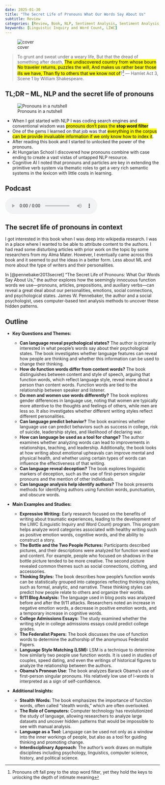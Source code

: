 ```yaml
---
date: 2025-01-30
title: "The Secret Life of Pronouns What Our Words Say About Us"
subtitle: Review
categories: [Review, Book, NLP, Sentiment Analysis, Sentiment Analysis, Podcast]
keywords: [Linguistic Inquiry and Word Count, LIWC]
---
```


![cover](cover.jpg){.column-margin group="slides"}

> To grunt and sweat under a weary life, 
   But that the dread of something after death,
   [The undiscovered country from whose bourn
   No traveler returns, puzzles the will,
   And makes us rather bear those ills we have,
   Than fly to others that we know not of]{.mark}?^[Pronouns oft fall prey to the stop word filter, yet they hold the keys to unlocking the depth of intimate meaning] --- Hamlet Act 3, Scene 1 by William Shakespeare. 


::: {.callout-note collapse="false"}

## TL;DR -- ML, NLP and the secret life of pronouns

![Pronouns in a nutshell](/images/in_a_nutshell.jpg)

- When I got started with NLP I was coding search engines and conventional wisdom was [pronouns don't pass the **stop word filter**]{.mark}
- One of the gems I learned on that job was that [everything in the corpus can be provide invaluable information if we only know how to index it]{.mark}. 
- After reading this book and I started to unlocked the power of the pronouns.
- At Hungarian School I discovered how pronouns combine with case ending to create a vast vistas of untapped NLP resource.
- Cognitive AI I noted that pronouns and particles are key in extending the primitive verb system via thematic roles to get a very rich semantic systems in the lexicon with little costs in learning.
:::

## Podcast

<audio controls="1"><source src="podcast.mp3" type="audio/mpeg"></audio>

::: {.callout-tip}

## The secret life of pronouns in context

I got interested in this book when I was deep into wikipedia research. I was in a place where I wanted to be able to attribute content to the authors. I had read some disturbing articles with prior work on the topic by some researchers from my Alma Mater. However, I eventually came across this book and it seemed to put the ideas in a better form. Less about ML and more about the type of writers and their personalities.

:::


In [@pennebaker2013secret] "The Secret Life of Pronouns: What Our Words Say About Us," the author explores how the seemingly innocuous function words we use—pronouns, articles, prepositions, and auxiliary verbs—can reveal a great deal about our personalities, emotions, social connections, and psychological states. James W. Pennebaker, the author and a social psychologist, uses computer-based text analysis methods to uncover these hidden patterns.


## Outline


- **Key Questions and Themes:**

    *   **Can language reveal psychological states?** The author is primarily interested in what people's words say about their psychological states. The book investigates whether language features can reveal how people are thinking and whether this information can be used to change their thinking.
    *   **How do function words differ from content words?** The book distinguishes between content and style of speech, arguing that function words, which reflect language style, reveal more about a person than content words. Function words are tied to the relationship between speaker and listener.
    *   **Do men and women use words differently?** The book explores gender differences in language use, noting that women are typically more attentive to the thoughts and feelings of others, while men are less so. It also investigates whether different writing styles reflect different personalities.
    *   **Can language predict behavior?** The book examines whether language use can predict behaviors such as success in college, risk of suicide, leadership styles, and likelihood of declaring war.
    *   **How can language be used as a tool for change?** The author examines whether analyzing words can lead to improvements in relationships, teaching, and leadership. Additionally, the book looks at how writing about emotional upheavals can improve mental and physical health, and whether using certain types of words can influence the effectiveness of that writing.
    *   **Can language reveal deception?** The book explores linguistic markers of deception, such as the use of first-person singular pronouns and the mention of other individuals.
    *   **Can language analysis help identify authors?** The book presents methods for identifying authors using function words, punctuation, and obscure words.

- **Main Examples and Studies:**
    *   **Expressive Writing:**  Early research focused on the benefits of writing about traumatic experiences, leading to the development of the LIWC (Linguistic Inquiry and Word Count) program. This program helps analyze word categories associated with healthy writing such as positive emotion words, cognitive words, and the ability to construct a story.
    *   **The Bottle and the Two People Pictures:** Participants described pictures, and their descriptions were analyzed for function word use and content.  For example, people who focused on shadows in the bottle picture tended to be more creative.  The second picture revealed common themes such as social connections, clothing, and accessories.
    *   **Thinking Styles:** The book describes how people’s function words can be statistically grouped into categories reflecting thinking styles, such as formal, analytic, and narrative. These thinking styles can predict how people relate to others and organize their worlds.
    *   **9/11 Blog Analysis:**  The language used in blog posts was analyzed before and after the 9/11 attacks. Researchers noted an increase in negative emotion words, a decrease in positive emotion words, and a temporary increase in cognitive words.
    *   **College Admissions Essays:**  The study examined whether the writing style in college admissions essays could predict college grades.
    *   **The Federalist Papers:**  The book discusses the use of function words to determine the authorship of the anonymous Federalist Papers.
    *   **Language Style Matching (LSM):**  LSM is a technique to determine how similarly two people use function words. It is used in studies of couples, speed dating, and even the writings of historical figures to analyze the relationship between the authors.
    *   **Obama's Pronoun Use**: The book analyzes Barack Obama’s use of first-person singular pronouns. His relatively low use of I-words is interpreted as a sign of self-confidence.

- **Additional Insights:**
    *   **Stealth Words:** The book emphasizes the importance of function words, often called "stealth words," which are often overlooked.
    *   **The Role of Computers:** Computer technology has revolutionized the study of language, allowing researchers to analyze large datasets and uncover hidden patterns that would be impossible to see with manual analysis.
    *   **Language as a Tool:**  Language can be used not only as a window into the inner workings of people, but also as a tool for guiding thinking and promoting change.
    *   **Interdisciplinary Approach**: The author's work draws on multiple disciplines including psychology, linguistics, computer science, history, and political science.
